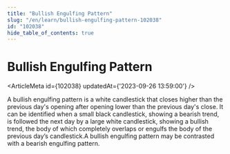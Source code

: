 ```yaml
---
title: "Bullish Engulfing Pattern"
slug: "/en/learn/bullish-engulfing-pattern-102038"
id: "102038"
hide_table_of_contents: true
---
```



# Bullish Engulfing Pattern

<ArticleMeta id={102038} updatedAt={'2023-09-26 13:59:00'} />
<div className='border-solid border-b border-t-0 my-4 border-[var(--ifm-color-gray-300)]' />

A bullish engulfing pattern is a white candlestick that closes higher than the previous day's opening after opening lower than the previous day's close. It can be identified when a small black candlestick, showing a bearish trend, is followed the next day by a large white candlestick, showing a bullish trend, the body of which completely overlaps or engulfs the body of the previous day’s candlestick.A bullish engulfing pattern may be contrasted with a bearish engulfing pattern.
